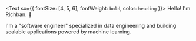 <Text sx={{ fontSize: [4, 5, 6], fontWeight: `bold`, color: `heading` }}>
  Hello! I'm Richban. 👋
</Text>

I'm a "software engineer" specialized in data engineering and building scalable
applications powered by machine learning.

